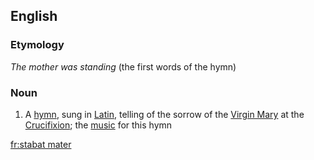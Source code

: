 ==English==

===Etymology===
{{L.}} ''The mother was standing'' (the first words of the hymn)

===Noun===
{{wikipedia|Stabat Mater}}
{{en-noun|sg=[[stabat]] [[mater]]}}

#{{music}} A [[hymn]], sung in [[Latin]], telling of the sorrow of the [[Virgin Mary]] at the [[Crucifixion]]; the [[music]] for this hymn

[[fr:stabat mater]]